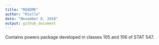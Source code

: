 ```yaml
---
title: "README"
author: "Mielle"
date: "November 8, 2018"
output: github_document
---
```

Contains powers package developed in classes 105 and 106 of STAT 547. 